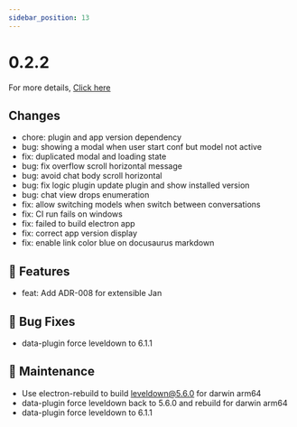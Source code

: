```yaml
---
sidebar_position: 13
---
```


# 0.2.2

For more details, [Click here](https://github.com/janhq/jan/releases/tag/v0.2.2)

## Changes

 - chore: plugin and app version dependency
 - bug: showing a modal when user start conf but model not active
 - fix: duplicated modal and loading state
 - bug: fix overflow scroll horizontal message
 - bug: avoid chat body scroll horizontal
 - bug: fix logic plugin update plugin and show installed version
 - bug: chat view drops enumeration
 - fix: allow switching models when switch between conversations
 - fix: CI run fails on windows
 - fix: failed to build electron app
 - fix: correct app version display
 - fix: enable link color blue on docusaurus markdown

## 🚀 Features

 - feat: Add ADR-008 for extensible Jan

## 🐛 Bug Fixes

 - data-plugin force leveldown to 6.1.1

## 🧰 Maintenance

 - Use electron-rebuild to build leveldown@5.6.0 for darwin arm64
 - data-plugin force leveldown back to 5.6.0 and rebuild for darwin arm64
 - data-plugin force leveldown to 6.1.1
